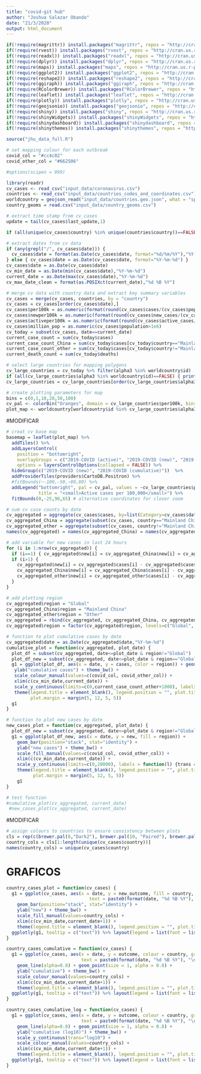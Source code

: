 ```yaml
---
title: "covid-git hub"
author: "Joshua Salazar Obando"
date: "21/3/2020"
output: html_document
---
```


```r
if(!require(magrittr)) install.packages("magrittr", repos = "http://cran.us.r-project.org")
if(!require(rvest)) install.packages("rvest", repos = "http://cran.us.r-project.org")
if(!require(readxl)) install.packages("readxl", repos = "http://cran.us.r-project.org")
if(!require(dplyr)) install.packages("dplyr", repos = "http://cran.us.r-project.org")
if(!require(maps)) install.packages("maps", repos = "http://cran.us.r-project.org")
if(!require(ggplot2)) install.packages("ggplot2", repos = "http://cran.us.r-project.org")
if(!require(reshape2)) install.packages("reshape2", repos = "http://cran.us.r-project.org")
if(!require(ggiraph)) install.packages("ggiraph", repos = "http://cran.us.r-project.org")
if(!require(RColorBrewer)) install.packages("RColorBrewer", repos = "http://cran.us.r-project.org")
if(!require(leaflet)) install.packages("leaflet", repos = "http://cran.us.r-project.org")
if(!require(plotly)) install.packages("plotly", repos = "http://cran.us.r-project.org")
if(!require(geojsonio)) install.packages("geojsonio", repos = "http://cran.us.r-project.org")
if(!require(shiny)) install.packages("shiny", repos = "http://cran.us.r-project.org")
if(!require(shinyWidgets)) install.packages("shinyWidgets", repos = "http://cran.us.r-project.org")
if(!require(shinydashboard)) install.packages("shinydashboard", repos = "http://cran.us.r-project.org")
if(!require(shinythemes)) install.packages("shinythemes", repos = "http://cran.us.r-project.org")
```

```r
source("jhu_data_full.R")
```


```r
# set mapping colour for each outbreak
covid_col = "#cc4c02"
covid_other_col = "#662506"

#options(scipen = 999)
```



```r
library(readr)
cv_cases <- read_csv("input_data/coronavirus.csv")
countries <- read_csv("input_data/countries_codes_and_coordinates.csv")
worldcountry = geojson_read("input_data/countries.geo.json", what = "sp")
country_geoms = read.csv("input_data/country_geoms.csv")

```

```r
# extract time stamp from cv_cases
update = tail(cv_cases$last_update,1) 
```

```r
if (all(unique(cv_cases$country) %in% unique(countries$country))==FALSE) { print("Error: inconsistent country names")}

# extract dates from cv data
if (any(grepl("/", cv_cases$date))) { 
  cv_cases$date = format(as.Date(cv_cases$date, format="%d/%m/%Y"),"%Y-%m-%d") 
} else { cv_cases$date = as.Date(cv_cases$date, format="%Y-%m-%d") }
cv_cases$date = as.Date(cv_cases$date)
cv_min_date = as.Date(min(cv_cases$date),"%Y-%m-%d")
current_date = as.Date(max(cv_cases$date),"%Y-%m-%d")
cv_max_date_clean = format(as.POSIXct(current_date),"%d %B %Y")
```


```r
# merge cv data with country data and extract key summary variables
cv_cases = merge(cv_cases, countries, by = "country")
cv_cases = cv_cases[order(cv_cases$date),]
cv_cases$per100k = as.numeric(format(round(cv_cases$cases/(cv_cases$population/100000),1),nsmall=1))
cv_cases$newper100k = as.numeric(format(round(cv_cases$new_cases/(cv_cases$population/100000),1),nsmall=1))
cv_cases$activeper100k = as.numeric(format(round(cv_cases$active_cases/(cv_cases$population/100000),1),nsmall=1))
cv_cases$million_pop = as.numeric(cv_cases$population>1e6)
cv_today = subset(cv_cases, date==current_date) 
current_case_count = sum(cv_today$cases)
current_case_count_China = sum(cv_today$cases[cv_today$country=="Mainland China"])
current_case_count_other = sum(cv_today$cases[cv_today$country!="Mainland China"])
current_death_count = sum(cv_today$deaths)

```

```r
# select large countries for mapping polygons
cv_large_countries = cv_today %>% filter(alpha3 %in% worldcountry$id)
if (all(cv_large_countries$alpha3 %in% worldcountry$id)==FALSE) { print("Error: inconsistent country names")}
cv_large_countries = cv_large_countries[order(cv_large_countries$alpha3),]

```

```r
# create plotting parameters for map
bins = c(0,1,10,20,50,100)
cv_pal <- colorBin("Oranges", domain = cv_large_countries$per100k, bins = bins)
plot_map <- worldcountry[worldcountry$id %in% cv_large_countries$alpha3, ]
```

#MODIFICAR 

```r
# creat cv base map 
basemap = leaflet(plot_map) %>% 
  addTiles() %>% 
  addLayersControl(
    position = "bottomright",
    overlayGroups = c("2019-COVID (active)", "2019-COVID (new)", "2019-COVID (cumulative)"),
    options = layersControlOptions(collapsed = FALSE)) %>% 
  hideGroup(c("2019-COVID (new)", "2019-COVID (cumulative)"))  %>%
  addProviderTiles(providers$CartoDB.Positron) %>%
  #fitBounds(~-100,-50,~80,80) %>%
  addLegend("bottomright", pal = cv_pal, values = ~cv_large_countries$per100k,
            title = "<small>Active cases per 100,000</small>") %>%
  fitBounds(0,-25,90,65) # alternative coordinates for closer zoom
```


```r
# sum cv case counts by date
cv_aggregated = aggregate(cv_cases$cases, by=list(Category=cv_cases$date), FUN=sum)
cv_aggregated_China = aggregate(subset(cv_cases, country=="Mainland China")$cases, by=list(Category=subset(cv_cases, country=="Mainland China")$date), FUN=sum)
cv_aggregated_other = aggregate(subset(cv_cases, country!="Mainland China")$cases, by=list(Category=subset(cv_cases, country!="Mainland China")$date), FUN=sum)
names(cv_aggregated) = names(cv_aggregated_China) = names(cv_aggregated_other) = c("date", "cases")
```


```r
# add variable for new cases in last 24 hours
for (i in 1:nrow(cv_aggregated)) { 
  if (i==1) { cv_aggregated$new[i] = cv_aggregated_China$new[i] = cv_aggregated_other$new[i] = NA }
  if (i>1) { 
    cv_aggregated$new[i] = cv_aggregated$cases[i] - cv_aggregated$cases[i-1] 
    cv_aggregated_China$new[i] = cv_aggregated_China$cases[i] - cv_aggregated_China$cases[i-1] 
    cv_aggregated_other$new[i] = cv_aggregated_other$cases[i] - cv_aggregated_other$cases[i-1] 
  }
}
```


```r
# add plotting region
cv_aggregated$region = "Global"
cv_aggregated_China$region = "Mainland China"
cv_aggregated_other$region = "Other"
cv_aggregated = rbind(cv_aggregated, cv_aggregated_China, cv_aggregated_other)
cv_aggregated$region = factor(cv_aggregated$region, levels=c("Global", "Mainland China", "Other"))
```



```r
# function to plot cumulative cases by date
cv_aggregated$date = as.Date(cv_aggregated$date,"%Y-%m-%d")
cumulative_plot = function(cv_aggregated, plot_date) {
  plot_df = subset(cv_aggregated, date<=plot_date & region!="Global")
  plot_df_new = subset(cv_aggregated, date<=plot_date & region=="Global")
  g1 = ggplot(plot_df, aes(x = date, y = cases, color = region)) + geom_line() + geom_point(size = 1, alpha = 0.8) +
   ylab("cumulative cases") + theme_bw() + 
   scale_colour_manual(values=c(covid_col, covid_other_col)) +
   xlim(c(cv_min_date,current_date)) + 
   scale_y_continuous(limits=c(0,current_case_count_other+1000), labels = function(l) {trans = l / 1000; paste0(trans, "K")}) +
   theme(legend.title = element_blank(), legend.position = "", plot.title = element_text(size=10), 
         plot.margin = margin(5, 12, 5, 5))
  g1
}
```


```r
# function to plot new cases by date
new_cases_plot = function(cv_aggregated, plot_date) {
  plot_df_new = subset(cv_aggregated, date<=plot_date & region!="Global")
  g1 = ggplot(plot_df_new, aes(x = date, y = new, fill = region)) + 
    geom_bar(position="stack", stat="identity") + 
    ylab("new cases") + theme_bw() + 
    scale_fill_manual(values=c(covid_col, covid_other_col)) +
    xlim(c(cv_min_date,current_date)) + 
    scale_y_continuous(limits=c(0,20000), labels = function(l) {trans = l / 1000; paste0(trans, "K")}) +
    theme(legend.title = element_blank(), legend.position = "", plot.title = element_text(size=10), 
          plot.margin = margin(5, 12, 5, 5))
    g1
}
```


```r
# test function
#cumulative_plot(cv_aggregated, current_date)
 #new_cases_plot(cv_aggregated, current_date)

```

#MODIFICAR 
```r
# assign colours to countries to ensure consistency between plots 
cls = rep(c(brewer.pal(8,"Dark2"), brewer.pal(10, "Paired"), brewer.pal(12, "Set3"), brewer.pal(8,"Set2"), brewer.pal(9, "Set1"), brewer.pal(8, "Accent"),  brewer.pal(9, "Pastel1"),  brewer.pal(8, "Pastel2")),3)
country_cols = cls[1:length(unique(cv_cases$country))]
names(country_cols) = unique(cv_cases$country)
```


# GRAFICOS 
```r
country_cases_plot = function(cv_cases) {
  g1 = ggplot(cv_cases, aes(x = date, y = new_outcome, fill = country, 
                               text = paste0(format(date, "%d %B %Y"), "\n", country, ": ",new_outcome))) + 
    geom_bar(position="stack", stat="identity") + 
    ylab("new") + theme_bw() + 
    scale_fill_manual(values=country_cols) +
    xlim(c(cv_min_date,current_date+1)) + 
    theme(legend.title = element_blank(), legend.position = "", plot.title = element_text(size=10))
  ggplotly(g1, tooltip = c("text")) %>% layout(legend = list(font = list(size=11)))
}
```


```r
country_cases_cumulative = function(cv_cases) {
  g1 = ggplot(cv_cases, aes(x = date, y = outcome, colour = country, group = 1,
                            text = paste0(format(date, "%d %B %Y"), "\n", country, ": ",outcome))) + 
    geom_line(alpha=0.8) + geom_point(size = 1, alpha = 0.8) +
    ylab("cumulative") + theme_bw() + 
    scale_colour_manual(values=country_cols) +
    xlim(c(cv_min_date,current_date+1)) + 
    theme(legend.title = element_blank(), legend.position = "", plot.title = element_text(size=10))
  ggplotly(g1, tooltip = c("text")) %>% layout(legend = list(font = list(size=11)))
}
```


```r
country_cases_cumulative_log = function(cv_cases) {
  g1 = ggplot(cv_cases, aes(x = date, y = outcome, colour = country, group = 1,
                            text = paste0(format(date, "%d %B %Y"), "\n", country, ": ",outcome))) + 
    geom_line(alpha=0.8) + geom_point(size = 1, alpha = 0.8) +
    ylab("cumulative (log10)") + theme_bw() + 
    scale_y_continuous(trans="log10") +
    scale_colour_manual(values=country_cols) +
    xlim(c(cv_min_date,current_date+1)) + 
    theme(legend.title = element_blank(), legend.position = "", plot.title = element_text(size=10))
  ggplotly(g1, tooltip = c("text")) %>% layout(legend = list(font = list(size=11)))
}

```





